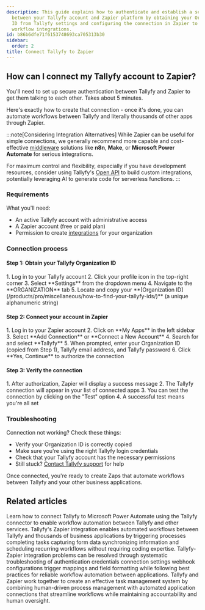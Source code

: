 ```yaml
---
description: This guide explains how to authenticate and establish a secure connection
  between your Tallyfy account and Zapier platform by obtaining your Organization
  ID from Tallyfy settings and configuring the connection in Zapier to enable automated
  workflow integrations.
id: b86b6dfe71f6153748693ca705313b30
sidebar:
  order: 2
title: Connect Tallyfy to Zapier
---
```



## How can I connect my Tallyfy account to Zapier?

You'll need to set up secure authentication between Tallyfy and Zapier to get them talking to each other. Takes about 5 minutes.

Here's exactly how to create that connection - once it's done, you can automate workflows between Tallyfy and literally thousands of other apps through Zapier.

:::note[Considering Integration Alternatives]
While Zapier can be useful for simple connections, we generally recommend more capable and cost-effective [middleware](/products/pro/integrations/middleware/) solutions like **n8n**, **Make**, or **Microsoft Power Automate** for serious integrations.

For maximum control and flexibility, especially if you have development resources, consider using Tallyfy's [Open API](/products/pro/integrations/open-api/) to build custom integrations, potentially leveraging AI to generate code for serverless functions.
:::

### Requirements

What you'll need:

- An active Tallyfy account with administrative access
- A Zapier account (free or paid plan)
- Permission to create [integrations](/products/pro/integrations/) for your organization

### Connection process

#### Step 1: Obtain your Tallyfy Organization ID

<Steps>
1. Log in to your Tallyfy account
2. Click your profile icon in the top-right corner
3. Select **Settings** from the dropdown menu
4. Navigate to the **ORGANIZATION** tab
5. Locate and copy your **[Organization ID](/products/pro/miscellaneous/how-to-find-your-tallyfy-ids/)** (a unique alphanumeric string)
</Steps>

#### Step 2: Connect your account in Zapier

<Steps>
1. Log in to your Zapier account
2. Click on **My Apps** in the left sidebar
3. Select **Add Connection** or **Connect a New Account**
4. Search for and select **Tallyfy**
5. When prompted, enter your Organization ID (copied from Step 1), Tallyfy email address, and Tallyfy password
6. Click **Yes, Continue** to authorize the connection
</Steps>

#### Step 3: Verify the connection

<Steps>
1. After authorization, Zapier will display a success message
2. The Tallyfy connection will appear in your list of connected apps
3. You can test the connection by clicking on the "Test" option
4. A successful test means you're all set
</Steps>

### Troubleshooting

Connection not working? Check these things:

- Verify your Organization ID is correctly copied
- Make sure you're using the right Tallyfy login credentials
- Check that your Tallyfy account has the necessary permissions
- Still stuck? [Contact Tallyfy support](/products/pro/miscellaneous/support/how-can-i-contact-tallyfys-support-team/) for help

Once connected, you're ready to create Zaps that automate workflows between Tallyfy and your other business applications.


## Related articles
<CardGrid>
<LinkTitleCard header="<b>Power Automate > Connect Tallyfy to Power Automate</b>" href="/products/pro/integrations/middleware/power-automate/how-can-i-integrate-tallyfy-with-microsoft-power-automate/" > Learn how to connect Tallyfy to Microsoft Power Automate using the Tallyfy connector to enable workflow automation between Tallyfy and other services. </LinkTitleCard>
<LinkTitleCard header="<b>Middleware > Zapier</b>" href="/products/pro/integrations/middleware/zapier/" > Tallyfy's Zapier integration enables automated workflows between Tallyfy and thousands of business applications by triggering processes completing tasks capturing form data synchronizing information and scheduling recurring workflows without requiring coding expertise. </LinkTitleCard>
<LinkTitleCard header="<b>Zapier > Troubleshooting Tallyfy-Zapier integration issues</b>" href="/products/pro/integrations/middleware/zapier/zapier-integration-troubleshooting/" > Tallyfy-Zapier integration problems can be resolved through systematic troubleshooting of authentication credentials connection settings webhook configurations trigger mappings and field formatting while following best practices for reliable workflow automation between applications. </LinkTitleCard>
<LinkTitleCard header="<b>Zapier > Tallyfy and Zapier</b>" href="/products/pro/integrations/middleware/zapier/how-can-i-improve-task-management-with-tallyfy/" > Tallyfy and Zapier work together to create an effective task management system by combining human-driven process management with automated application connections that streamline workflows while maintaining accountability and human oversight. </LinkTitleCard>
</CardGrid>